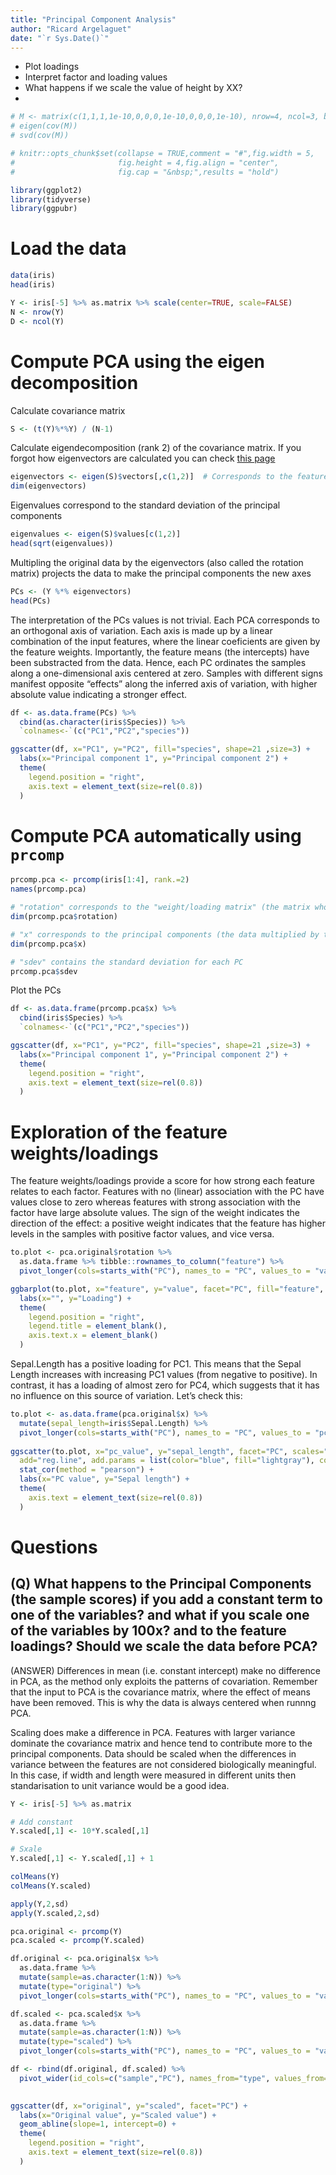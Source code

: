 ```yaml
---
title: "Principal Component Analysis"
author: "Ricard Argelaguet"
date: "`r Sys.Date()`"
---
```


- Plot loadings
- Interpret factor and loading values
- What happens if we scale the value of height by XX?
- 



```r
# M <- matrix(c(1,1,1,1e-10,0,0,0,1e-10,0,0,0,1e-10), nrow=4, ncol=3, byrow = T)
# eigen(cov(M))
# svd(cov(M))
```

```r
# knitr::opts_chunk$set(collapse = TRUE,comment = "#",fig.width = 5,
#                       fig.height = 4,fig.align = "center",
#                       fig.cap = "&nbsp;",results = "hold")
```

```r
library(ggplot2)
library(tidyverse)
library(ggpubr)
```

# Load the data

```r
data(iris)
head(iris)
```

```r
Y <- iris[-5] %>% as.matrix %>% scale(center=TRUE, scale=FALSE)
N <- nrow(Y)
D <- ncol(Y)
```

# Compute PCA using the eigen decomposition

Calculate covariance matrix
```r
S <- (t(Y)%*%Y) / (N-1)
```

Calculate eigendecomposition (rank 2) of the covariance matrix. If you forgot how eigenvectors are calculated you can check [this page](https://rpubs.com/aaronsc32/eigenvalues-eigenvectors-r)
```r
eigenvectors <- eigen(S)$vectors[,c(1,2)]  # Corresponds to the feature loadings
dim(eigenvectors) 
```


Eigenvalues correspond to the standard deviation of the principal components
```r
eigenvalues <- eigen(S)$values[c(1,2)]
head(sqrt(eigenvalues))
```

Multipling the original data by the eigenvectors (also called the rotation matrix) projects the data to make the principal components the new axes
```r
PCs <- (Y %*% eigenvectors)
head(PCs)
```

The interpretation of the PCs values is not trivial. Each PCA corresponds to an orthogonal axis of variation. Each axis is made up by  a linear combination of the input features, where the linear coeficients are given by the feature weights. Importantly, the feature means (the intercepts) have been substracted from the data. Hence, each PC ordinates the samples along a one-dimensional axis centered at zero. Samples with different signs manifest opposite "effects" along the inferred axis of variation, with higher absolute value indicating a stronger effect.
```r
df <- as.data.frame(PCs) %>% 
  cbind(as.character(iris$Species)) %>%
  `colnames<-`(c("PC1","PC2","species"))

ggscatter(df, x="PC1", y="PC2", fill="species", shape=21 ,size=3) +
  labs(x="Principal component 1", y="Principal component 2") +
  theme(
    legend.position = "right",
    axis.text = element_text(size=rel(0.8))
  )
```

# Compute PCA automatically using `prcomp` 

```r
prcomp.pca <- prcomp(iris[1:4], rank.=2)
names(prcomp.pca)
```

```r
# "rotation" corresponds to the "weight/loading matrix" (the matrix whose columns contain the eigenvectors)
dim(prcomp.pca$rotation)

# "x" corresponds to the principal components (the data multiplied by the rotation matrix)
dim(prcomp.pca$x)

# "sdev" contains the standard deviation for each PC
prcomp.pca$sdev
```

Plot the PCs
```r
df <- as.data.frame(prcomp.pca$x) %>% 
  cbind(iris$Species) %>%
  `colnames<-`(c("PC1","PC2","species"))

ggscatter(df, x="PC1", y="PC2", fill="species", shape=21 ,size=3) +
  labs(x="Principal component 1", y="Principal component 2") +
  theme(
    legend.position = "right",
    axis.text = element_text(size=rel(0.8))
  )
```


# Exploration of the feature weights/loadings

The feature weights/loadings provide a score for how strong each feature relates to each factor. Features with no (linear) association with the PC have values close to zero whereas features with strong association with the factor have large absolute values. The sign of the weight indicates the direction of the effect: a positive weight indicates that the feature has higher levels in the samples with positive factor values, and vice versa.

```r
to.plot <- pca.original$rotation %>%
  as.data.frame %>% tibble::rownames_to_column("feature") %>%
  pivot_longer(cols=starts_with("PC"), names_to = "PC", values_to = "value")

ggbarplot(to.plot, x="feature", y="value", facet="PC", fill="feature", position = position_dodge(0.9)) +
  labs(x="", y="Loading") +
  theme(
    legend.position = "right",
    legend.title = element_blank(),
    axis.text.x = element_blank()
  )
```

Sepal.Length has a positive loading for PC1. This means that the Sepal Length increases with increasing PC1 values (from negative to positive). In contrast, it has a loading of almost zero for PC4, which suggests that it has no influence on this source of variation. Let's check this:
```r
to.plot <- as.data.frame(pca.original$x) %>%
  mutate(sepal_length=iris$Sepal.Length) %>%
  pivot_longer(cols=starts_with("PC"), names_to = "PC", values_to = "pc_value")
  
ggscatter(to.plot, x="pc_value", y="sepal_length", facet="PC", scales="free",
  add="reg.line", add.params = list(color="blue", fill="lightgray"), conf.int=TRUE) +
  stat_cor(method = "pearson") +
  labs(x="PC value", y="Sepal length") +
  theme(
    axis.text = element_text(size=rel(0.8))
  )
```

# Questions

## (Q) What happens to the Principal Components (the sample scores) if you add a constant term to one of the variables? and what if you scale one of the variables by 100x? and to the feature loadings? Should we scale the data before PCA?

(ANSWER) Differences in mean (i.e. constant intercept) make no difference in PCA, as the method only exploits the patterns of covariation. Remember that the input to PCA is the covariance matrix, where the effect of means have been removed. This is why the data is always centered when runnng PCA.

Scaling does make a difference in PCA. Features with larger variance dominate the covariance matrix and hence tend to contribute more to the principal components. Data should be scaled when the differences in variance between the features are not considered biologically meaningful. In this case, if width and length were measured in different units then standarisation to unit variance would be a good idea.

```r
Y <- iris[-5] %>% as.matrix

# Add constant
Y.scaled[,1] <- 10*Y.scaled[,1]

# Sxale
Y.scaled[,1] <- Y.scaled[,1] + 1
```

```r
colMeans(Y)
colMeans(Y.scaled)
```

```r
apply(Y,2,sd)
apply(Y.scaled,2,sd)
```

```r
pca.original <- prcomp(Y)
pca.scaled <- prcomp(Y.scaled)
```

```r
df.original <- pca.original$x %>% 
  as.data.frame %>%
  mutate(sample=as.character(1:N)) %>%
  mutate(type="original") %>%
  pivot_longer(cols=starts_with("PC"), names_to = "PC", values_to = "value")

df.scaled <- pca.scaled$x %>% 
  as.data.frame %>%
  mutate(sample=as.character(1:N)) %>%
  mutate(type="scaled") %>%
  pivot_longer(cols=starts_with("PC"), names_to = "PC", values_to = "value")

df <- rbind(df.original, df.scaled) %>%
  pivot_wider(id_cols=c("sample","PC"), names_from="type", values_from="value")
  

ggscatter(df, x="original", y="scaled", facet="PC") +
  labs(x="Original value", y="Scaled value") +
  geom_abline(slope=1, intercept=0) +
  theme(
    legend.position = "right",
    axis.text = element_text(size=rel(0.8))
  )
```

<!-- Many machine learning models and algorithms require data to be standarized, usually by centering the features to zero-mean and optionally scaling them to unit variance. Whether and how to standarize your data is not a straight-forward answer and it depends on what your aim is, on what method you are using and what your data looks like. -->

<!-- As a general rule, PCA tries to capture as much variability as possible in the data, so the features with high variability will explain more fraction of the total variance than features with low variability. In some ocasions this is what we want, for example, if we have gene expression data we want the more variable genes (usually the differentialy expressed genes) to contribute more than the genes which are expressed in constant levels (housekeeping genes). -->

<!-- However, there are cases where some features have more variance because of technical reasons, for example if the scale of the variables is different (centimeters vs meters). In this case, we need to standarise the data to unit variance, otherwise the features in centimetres will have higher scale and will contribute more to the total variance. Regarding feature centering, PCA is invariant to linear transformations of the data, so adding constant terms to the variables do not affect the output. However, it is common practice and always recommended to center the data. -->


